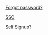 [Forgot password?](/Account/ForgotPassword?returnurl=%2Fconnect%2Fauthorize%2Fcallback%3Fclient_id%3Ddocument360MVC%26redirect_uri%3Dhttps%253A%252F%252Flearn.synctera.com%252Fsignin-oidc%26response_type%3Dcode%26scope%3Dopenid%2520email%2520profile%26code_challenge%3DPrUu0z3jxck4QzLZJXTuBotnG5QXS91dI34mu9h1rcE%26code_challenge_method%3DS256%26nonce%3D638284395032020735.MTVhNDRjMTgtNjVkMS00YjJiLWEwZDMtODY3ZjgzOTJmMzI0NWFmOWZmODYtMTczZS00MTJiLWIyYjEtZjI0NzhlYTE1ZGZj%26state%3DCfDJ8GvI8Ef_dndCvz7hdfx3KRqGe_lUqCEnznk5PN0f5LJ6F4dv7TRM5ld5va2UFaNGLaYvdOCMV9VRc5RF2I64MlNSnFXtGwLHdAhf0g10BzMzlITX6Yu8mbGWWos1LYYQJMXMzlX9j_O52zDF8rXhgHIFYQd4b-pUXc_18vHNS2IPtL5Z9XQS5F3zUXiPjjutrufBCGYJly03_B60ddAzsSAQnN24ujtOraZPZRUxMinGkeRPuOYz39c0KCjtj3pT-ZBItHEXyGuBj0001r9cufHrm29PNAv_y_Jl1Kr3GzTRrg4LBGmqjZ41unQK88E83e7AqCTOKNH0TOm_rbLS0j6i4CdOGRpfEvMmxCrg5pAMn6vvTFnULfKISlw2IrmNlA%26x-client-SKU%3DID_NETSTANDARD2_0%26x-client-ver%3D5.5.0.0)

[
 SSO
                    ](/Account/SSO?returnurl=%2Fconnect%2Fauthorize%2Fcallback%3Fclient_id%3Ddocument360MVC%26redirect_uri%3Dhttps%253A%252F%252Flearn.synctera.com%252Fsignin-oidc%26response_type%3Dcode%26scope%3Dopenid%2520email%2520profile%26code_challenge%3DPrUu0z3jxck4QzLZJXTuBotnG5QXS91dI34mu9h1rcE%26code_challenge_method%3DS256%26nonce%3D638284395032020735.MTVhNDRjMTgtNjVkMS00YjJiLWEwZDMtODY3ZjgzOTJmMzI0NWFmOWZmODYtMTczZS00MTJiLWIyYjEtZjI0NzhlYTE1ZGZj%26state%3DCfDJ8GvI8Ef_dndCvz7hdfx3KRqGe_lUqCEnznk5PN0f5LJ6F4dv7TRM5ld5va2UFaNGLaYvdOCMV9VRc5RF2I64MlNSnFXtGwLHdAhf0g10BzMzlITX6Yu8mbGWWos1LYYQJMXMzlX9j_O52zDF8rXhgHIFYQd4b-pUXc_18vHNS2IPtL5Z9XQS5F3zUXiPjjutrufBCGYJly03_B60ddAzsSAQnN24ujtOraZPZRUxMinGkeRPuOYz39c0KCjtj3pT-ZBItHEXyGuBj0001r9cufHrm29PNAv_y_Jl1Kr3GzTRrg4LBGmqjZ41unQK88E83e7AqCTOKNH0TOm_rbLS0j6i4CdOGRpfEvMmxCrg5pAMn6vvTFnULfKISlw2IrmNlA%26x-client-SKU%3DID_NETSTANDARD2_0%26x-client-ver%3D5.5.0.0)

[Self Signup?](/Account/SelfRegister?returnurl=%2Fconnect%2Fauthorize%2Fcallback%3Fclient_id%3Ddocument360MVC%26redirect_uri%3Dhttps%253A%252F%252Flearn.synctera.com%252Fsignin-oidc%26response_type%3Dcode%26scope%3Dopenid%2520email%2520profile%26code_challenge%3DPrUu0z3jxck4QzLZJXTuBotnG5QXS91dI34mu9h1rcE%26code_challenge_method%3DS256%26nonce%3D638284395032020735.MTVhNDRjMTgtNjVkMS00YjJiLWEwZDMtODY3ZjgzOTJmMzI0NWFmOWZmODYtMTczZS00MTJiLWIyYjEtZjI0NzhlYTE1ZGZj%26state%3DCfDJ8GvI8Ef_dndCvz7hdfx3KRqGe_lUqCEnznk5PN0f5LJ6F4dv7TRM5ld5va2UFaNGLaYvdOCMV9VRc5RF2I64MlNSnFXtGwLHdAhf0g10BzMzlITX6Yu8mbGWWos1LYYQJMXMzlX9j_O52zDF8rXhgHIFYQd4b-pUXc_18vHNS2IPtL5Z9XQS5F3zUXiPjjutrufBCGYJly03_B60ddAzsSAQnN24ujtOraZPZRUxMinGkeRPuOYz39c0KCjtj3pT-ZBItHEXyGuBj0001r9cufHrm29PNAv_y_Jl1Kr3GzTRrg4LBGmqjZ41unQK88E83e7AqCTOKNH0TOm_rbLS0j6i4CdOGRpfEvMmxCrg5pAMn6vvTFnULfKISlw2IrmNlA%26x-client-SKU%3DID_NETSTANDARD2_0%26x-client-ver%3D5.5.0.0)

